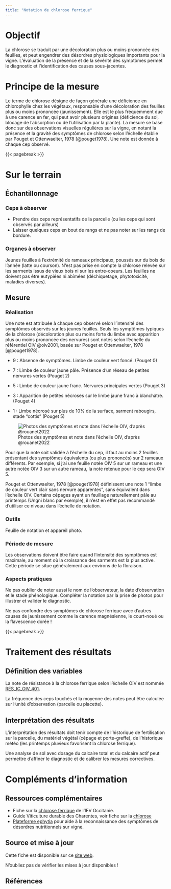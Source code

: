 ```yaml
---
title: "Notation de chlorose ferrique"
---
```


# Objectif

La chlorose se traduit par une décoloration plus ou moins prononcée des feuilles, et peut engendrer des désordres physiologiques importants pour la vigne. L'évaluation de la présence et de la sévérité des symptômes permet le diagnostic et l'identification des causes sous-jacentes.

# Principe de la mesure

Le terme de chlorose désigne de façon générale une déficience en chlorophylle chez les végétaux, responsable d'une décoloration des feuilles plus ou moins prononcée (jaunissement). Elle est le plus fréquemment due à une carence en fer, qui peut avoir plusieurs origines (déficience du sol, blocage de l'absorption ou de l'utilisation par la plante). La mesure se base donc sur des observations visuelles régulières sur la vigne, en notant la présence et la gravité des symptômes de chlorose selon l'échelle établie par Pouget et Ottenwaelter, 1978 [@pouget1978]. Une note est donnée à chaque cep observé.

{{< pagebreak >}}

# Sur le terrain

## Échantillonnage

### Ceps à observer

-   Prendre des ceps représentatifs de la parcelle (ou les ceps qui sont observés par ailleurs)
-   Laisser quelques ceps en bout de rangs et ne pas noter sur les rangs de bordure.

### Organes à observer

Jeunes feuilles à l'extrémité de rameaux principaux, poussés sur du bois de l'année (latte ou courson). N'est pas prise en compte la chlorose relevée sur les sarments issus de vieux bois ni sur les entre-coeurs. Les feuilles ne doivent pas être eutypiées ni abîmées (déchiquetage, phytotoxicité, maladies diverses).

## Mesure

### Réalisation

Une note est attribuée à chaque cep observé selon l'intensité des symptômes observés sur les jeunes feuilles. Seuls les symptômes typiques de la chlorose (décoloration plus ou moins forte du limbe avec apparition plus ou moins prononcée des nervures) sont notés selon l'échelle du référentiel OIV @oiv2001, basée sur Pouget et Ottenwaelter, 1978 [@pouget1978].

-   9 : Absence de symptômes. Limbe de couleur vert foncé. (Pouget 0)

-   7 : Limbe de couleur jaune pâle. Présence d'un réseau de petites nervures vertes (Pouget 2)

-   5 : Limbe de couleur jaune franc. Nervures principales vertes (Pouget 3)

-   3 : Apparition de petites nécroses sur le limbe jaune franc à blanchâtre. (Pouget 4)

-   1 : Limbe nécrosé sur plus de 10% de la surface, sarment rabougirs, stade "cottis" (Pouget 5)

![Photos des symptômes et note dans l'échelle OIV, d'après @rouanet2022](images/chlorose_pouget.png)

Pour que la note soit validée à l'échelle du cep, il faut au moins 2 feuilles présentant des symptômes équivalents (ou plus prononcés) sur 2 rameaux différents. Par exemple, si j'ai une feuille notée OIV 5 sur un rameau et une autre notée OIV 3 sur un autre rameau, la note retenue pour le cep sera OIV 5.

::: callout-note
Pouget et Ottenwaelter, 1978 [@pouget1978] définissent une note 1 "limbe de couleur vert clair sans nervure apparentes", sans équivalent dans l'échelle OIV. Certains cépages ayant un feuillage naturellement pâle au printemps (Ungni blanc par exemple), il n'est en effet pas recommandé d'utiliser ce niveau dans l'échelle de notation.
:::

### Outils

Feuille de notation et appareil photo.

### Période de mesure

Les observations doivent être faire quand l'intensité des symptômes est maximale, au moment où la croissance des sarments est la plus active. Cette période se situe généralement aux environs de la floraison.

### Aspects pratiques

::: callout-note
Ne pas oublier de noter aussi le nom de l'observateur, la date d'observation et le stade phénologique. Compléter la notation par la prise de photos pour illustrer et valider le diagnostic.
:::

::: callout-warning
Ne pas confondre des symptômes de chlorose ferrique avec d'autres causes de jaunissement comme la carence magnésienne, le court-noué ou la flavescence dorée !
:::

{{< pagebreak >}}

# Traitement des résultats

## Définition des variables

La note de résistance à la chlorose ferrique selon l'échelle OIV est nommée [RES_IC_OIV_401](https://cropontology.org/term/CO_356:1000193).

La fréquence des ceps touchés et la moyenne des notes peut être calculée sur l'unité d'observation (parcelle ou placette).

## Interprétation des résultats

L'interprétation des résultats doit tenir compte de l'historique de fertilisation sur la parcelle, du matériel végétal (cépage et porte-greffe), de l'historique météo (les printemps pluvieux favorisent la chlorose ferrique).

::: callout-tip
Une analyse de sol avec dosage du calcaire total et du calcaire actif peut permettre d'affiner le diagnostic et de calibrer les mesures correctives.
:::

# Compléments d'information

## Ressources complémentaires

-   Fiche sur la [chlorose ferrique](https://www.vignevin-occitanie.com/fiches-pratiques/la-chlorose-ferrique/) de l'IFV Occitanie.
-   Guide Viticulture durable des Charentes, voir fiche sur la [chlorose](https://vignevin-charentes.com/animals/nutrition-et-fertilisation-vigne/#)
-   [Plateforme ephytia](https://ephytia.inra.fr/fr/C/7070/Vigne-Desordres-nutritionnels) pour aide à la reconnaissance des symptômes de désordres nutritionnels sur vigne.

::: {.content-visible when-format="docx"}
## Source et mise à jour

Cette fiche est disponible sur ce [site web](https://vignevin.github.io/methodo/).

N'oubliez pas de vérifier les mises à jour disponibles !
:::

## Références
